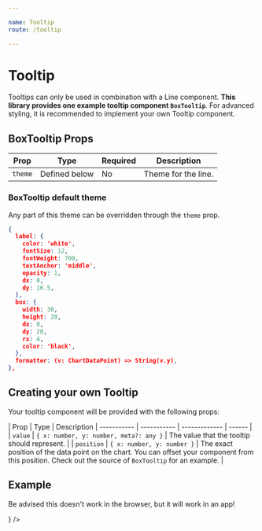 ```yaml
---

name: Tooltip
route: /tooltip

---
```




# Tooltip

Tooltips can only be used in combination with a Line component.
**This library provides one example tooltip component `BoxTooltip`**. For advanced styling, it is recommended to implement your own Tooltip component.

## BoxTooltip Props
| Prop        | Type | Required | Description
| ----------- | ----------- | ------------- | ------ |
| `theme`   | Defined below        | No | Theme for the line.  |


### BoxTooltip default theme
Any part of this theme can be overridden through the `theme` prop.

```json
{
  label: {
    color: 'white',
    fontSize: 12,
    fontWeight: 700,
    textAnchor: 'middle',
    opacity: 1,
    dx: 0,
    dy: 16.5,
  },
  box: {
    width: 30,
    height: 20,
    dx: 0,
    dy: 20,
    rx: 4,
    color: 'black',
  },
  formatter: (v: ChartDataPoint) => String(v.y),
},
```

## Creating your own Tooltip

Your tooltip component will be provided with the following props:

| Prop        | Type | Description
| ----------- | ----------- | ------------- | ------ |
| `value`      | `{ x: number, y: number, meta?: any }` | The value that the tooltip should represent.  |
| `position`   | `{ x: number, y: number }` | The exact position of the data point on the chart. You can offset your component from this position. Check out the source of `BoxTooltip` for an example.  |


## Example

Be advised this doesn't work in the browser, but it will work in an app!

<Playground>
<Chart
  style={{ height: 200, width: 400 }}
  data={[
    { x: -2, y: 5 },
    { x: -1, y: 10 },
    { x: 0, y: 12 },
    { x: 4, y: 11 },
    { x: 8, y: 12 },
    { x: 9, y: 13.5 },
    { x: 10, y: 18 },
  ]}
  padding={{ left: 40, bottom: 20, right: 20, top: 20 }}
  yDomain={{ min: 0, max: 20 }}
>
  <VerticalAxis
    tickCount={5}
  />
  <HorizontalAxis tickCount={3} />
  <Line theme={{ stroke: { color: '#c0392b', width: 4 } }} tooltipComponent={<BoxTooltip theme={{ box: { width: 35 } }} />} />
</Chart>
</Playground>
